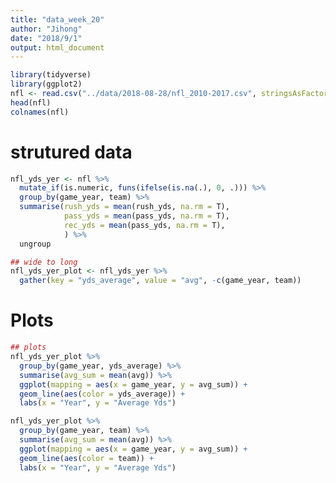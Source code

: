 ```yaml
---
title: "data_week_20"
author: "Jihong"
date: "2018/9/1"
output: html_document
---
```


```r
library(tidyverse)
library(ggplot2)
nfl <- read.csv("../data/2018-08-28/nfl_2010-2017.csv", stringsAsFactors = T, row.names = 1)
head(nfl)
colnames(nfl)
```

# strutured data
```r
nfl_yds_yer <- nfl %>% 
  mutate_if(is.numeric, funs(ifelse(is.na(.), 0, .))) %>% 
  group_by(game_year, team) %>% 
  summarise(rush_yds = mean(rush_yds, na.rm = T),
            pass_yds = mean(pass_yds, na.rm = T),
            rec_yds = mean(pass_yds, na.rm = T),
            ) %>%
  ungroup 

## wide to long
nfl_yds_yer_plot <- nfl_yds_yer %>% 
  gather(key = "yds_average", value = "avg", -c(game_year, team))

```

# Plots
```r
## plots
nfl_yds_yer_plot %>% 
  group_by(game_year, yds_average) %>% 
  summarise(avg_sum = mean(avg)) %>% 
  ggplot(mapping = aes(x = game_year, y = avg_sum)) +
  geom_line(aes(color = yds_average)) +
  labs(x = "Year", y = "Average Yds")

nfl_yds_yer_plot %>% 
  group_by(game_year, team) %>% 
  summarise(avg_sum = mean(avg)) %>% 
  ggplot(mapping = aes(x = game_year, y = avg_sum)) +
  geom_line(aes(color = team)) +
  labs(x = "Year", y = "Average Yds")
```

